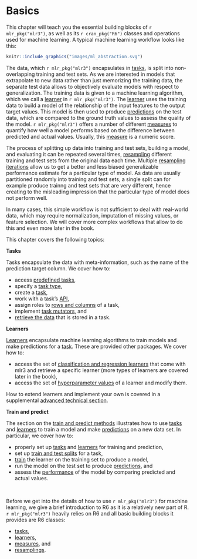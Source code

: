 # Basics {#basics}

This chapter will teach you the essential building blocks of `r mlr_pkg("mlr3")`, as well as its `r cran_pkg("R6")` classes and operations used for machine learning.
A typical machine learning workflow looks like this:

```r
knitr::include_graphics("images/ml_abstraction.svg")
```

The data, which `r mlr_pkg("mlr3")` encapsulates in [tasks](#tasks), is split into non-overlapping training and test sets.
As we are interested in models that extrapolate to new data rather than just memorizing the training data, the separate test data allows to objectively evaluate models with respect to generalization.
The training data is given to a machine learning algorithm, which we call a [learner](#learners) in `r mlr_pkg("mlr3")`.
The [learner](#learners) uses the training data to build a model of the relationship of the input features to the output target values.
This model is then used to produce [predictions](#predicting) on the test data, which are compared to the ground truth values to assess the quality of the model.
`r mlr_pkg("mlr3")` offers a number of different [measures](#measure) to quantify how well a model performs based on the difference between predicted and actual values.
Usually, this [measure](#measure) is a numeric score.

The process of splitting up data into training and test sets, building a model, and evaluating it can be repeated several times, [resampling](#resampling) different training and test sets from the original data each time.
Multiple [resampling iterations](#resampling) allow us to get a better and less biased generalizable performance estimate for a particular type of model.
As data are usually partitioned randomly into training and test sets, a single split can for example produce trainng and test sets that are very different, hence creating to the misleading impression that the particular type of model does not perform well.

In many cases, this simple workflow is not sufficient to deal with real-world data, which may require normalization, imputation of missing values, or feature selection.
We will cover more complex workflows that allow to do this and even more later in the book.

This chapter covers the following topics:

**Tasks**

Tasks encapsulate the data with meta-information, such as the name of the prediction target column.
We cover how to:

* access [predefined tasks](#tasks-predefined),
* specify a [task type](#tasks-types),
* create a [task](#tasks-creation),
* work with a task's [API](#tasks-api),
* assign roles to [rows and columns](#tasks-roles) of a task,
* implement [task mutators](#tasks-mutators), and
* [retrieve the data](#tasks-retrieving) that is stored in a task.

**Learners**

[Learners](#learners) encapsulate machine learning algorithms to train models and make predictions for a [task](#tasks).
These are provided other packages.
We cover how to:

* access the set of [classification and regression learners](#predefined-learners) that come with mlr3 and retrieve a specific learner (more types of learners are covered later in the book),
* access the set of [hyperparameter values](#learner-api) of a learner and modify them.

How to extend learners and implement your own is covered in a supplemental [advanced technical section](#extending-learners).

**Train and predict**

The section on the [train and predict methods](#train-predict) illustrates how to use [tasks](#tasks) and [learners](#learners) to train a model and make [predictions](#predicting) on a new data set.
In particular, we cover how to:

* properly set up [tasks](#train-predict-objects) and [learners](#train-predict-objects) for training and prediction,
* set up [train and test splits](#split-data) for a task,
* [train](#training) the learner on the training set to produce a model,
* run the model on the test set to produce [predictions](#predicting), and
* assess the [performance](#measure) of the model by comparing predicted and actual values.

$~~~~~~~~~~~$

Before we get into the details of how to use `r mlr_pkg("mlr3")` for machine learning, we give a brief introduction to R6 as it is a relatively new part of R.
`r mlr_pkg("mlr3")` heavily relies on R6 and all basic building blocks it provides are R6 classes:

* [tasks](#tasks),
* [learners](#learners),
* [measures](#list-measures), and
* [resamplings](#resampling).
